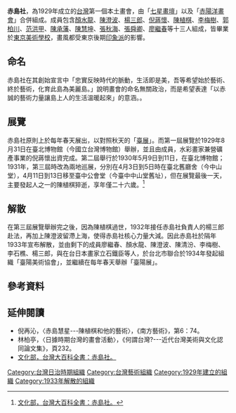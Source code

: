 {{multiple issues|
{{fansite|time=2020-04-09T15:19:09+00:00}}
{{inappropriate tone|time=2020-04-09T15:19:09+00:00}}
{{refimprove|time=2020-04-09T15:19:09+00:00}}
}}
'''赤島社'''，為1929年成立的[[台灣|台灣]]第一個本土畫會，由「[[七星畫壇|七星畫壇]]」以及「[[赤陽洋畫會|赤陽洋畫會]]」合併組成。成員包含[[顏水龍|顏水龍]]、[[陳澄波|陳澄波]]、[[楊三郎_(畫家)|楊三郎]]、[[倪蔣懷|倪蔣懷]]、[[陳植棋|陳植棋]]、[[李梅樹|李梅樹]]、[[郭柏川|郭柏川]]、[[范洪甲|范洪甲]]、[[陳承藩|陳承藩]]、[[陳慧坤|陳慧坤]]、[[張秋海|張秋海]]、[[張舜卿|張舜卿]]、[[廖繼春|廖繼春]]等十三人組成，皆畢業於[[東京美術學校|東京美術學校]]，畫風都受東京後期[[印象派|印象派]]的影響。

==命名==
赤島社在其創始宣言中「忠實反映時代的脈動，生活即是美，吾等希望始於藝術、終於藝術，化育此島為美麗島。」說明畫會的命名無關政治，而是希望表達「以赤誠的藝術力量讓島上人的生活溫暖起來」的意涵。。

==展覽==
赤島社原則上於每年春天展出，以對照秋天的「[[台灣美術展覽會|臺展]]」。而第一屆展覽於1929年8月31日在臺北博物館（今國立台灣博物館）舉辦，並且由成員，水彩畫家兼營礦產事業的倪蔣懷出資完成。第二屆舉行於1930年5月9日到11日，在臺北博物館；1931年，第三屆時改為兩地巡展，分別在4月3日到5日時在臺北舊廳舍（今中山堂），4月11日到13日移至臺中公會堂（今臺中中山堂舊址），但在展覽最後一天，主要發起人之一的陳植棋猝逝，享年僅二十六歲。<ref>[http://nrch.cca.gov.tw/twpedia.php?id=4664 文化部，台灣大百科全書：赤島社。]{{dead link|date=2018年4月 |bot=InternetArchiveBot |fix-attempted=yes }}</ref>

==解散==
在第三屆展覽舉辦完之後，因為陳植棋過世，1932年接任赤島社負責人的楊三郎赴法，再加上陳澄波留滯上海，使得赤島社核心力量大減。因此赤島社於隔年1933年宣布解散，並由剩下的成員廖繼春、顏水龍、陳澄波、陳清汾、李梅樹、李石樵、楊三郎，與在台日本畫家立石鐵臣等人，於台北市聯合於1934年發起組織「臺陽美術協會」，並繼續在每年春天舉辦「臺陽展」。

==參考資料==
{{reflist}}

==延伸閱讀==
*倪再沁，〈赤島慧星---陳植棋和他的藝術〉，《南方藝術》，第6：74。
*林柏亭，〈日據時期台灣的畫會活動〉，《何謂台灣?---近代台灣美術與文化認同論文集》，頁232。
*[http://nrch.cca.gov.tw/twpedia.php?id=4664 文化部，台灣大百科全書：赤島社。]{{dead link|date=2018年4月 |bot=InternetArchiveBot |fix-attempted=yes }}

[[Category:台灣日治時期組織|Category:台灣日治時期組織]]
[[Category:台灣藝術組織|Category:台灣藝術組織]]
[[Category:1929年建立的組織|Category:1929年建立的組織]]
[[Category:1933年解散的組織|Category:1933年解散的組織]]